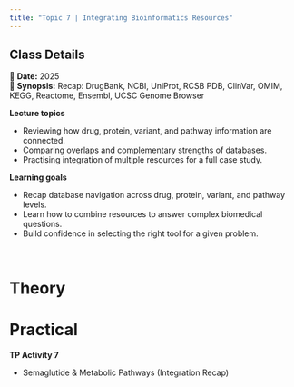 ```yaml
---
title: "Topic 7 | Integrating Bioinformatics Resources"
---
```


::: callout-note
## Class Details

📅 **Date:** 2025\
📖 **Synopsis:** Recap: DrugBank, NCBI, UniProt, RCSB PDB, ClinVar, OMIM, KEGG, Reactome, Ensembl, UCSC Genome Browser
:::

**Lecture topics**

  - Reviewing how drug, protein, variant, and pathway information are connected.
  - Comparing overlaps and complementary strengths of databases.
  - Practising integration of multiple resources for a full case study.


**Learning goals**

  - Recap database navigation across drug, protein, variant, and pathway levels.
  - Learn how to combine resources to answer complex biomedical questions.
  - Build confidence in selecting the right tool for a given problem.
  
</br>

::: panel-tabset

# Theory



# Practical

**TP Activity 7**

  - Semaglutide & Metabolic Pathways (Integration Recap)

:::
